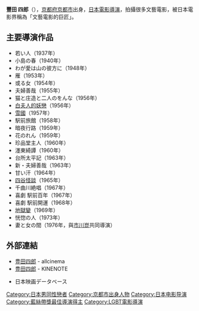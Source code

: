 '''豐田 四郎'''（{{bd|1906年|1月3日|1977年|11月13日|Toyoda Shirō}}），[[京都府|京都府]][[京都市|京都市]]出身，[[日本|日本]][[電影導演|電影導演]]，拍攝很多文藝電影，被日本電影界稱為「文藝電影的巨匠」。
== 主要導演作品 ==
* 若い人（1937年）
* 小島の春（1940年）
* わが愛は山の彼方に（1948年）
* 雁（1953年） 
* 或る女（1954年）
* 夫婦善哉（1955年）
* 猫と庄造と二人のをんな（1956年）
* [[白夫人的妖恋|白夫人的妖戀]]（1956年）
* [[雪国|雪國]]（1957年）
* 駅前旅館（1958年）
* 暗夜行路（1959年）
* 花のれん（1959年）
* 珍品堂主人（1960年）
* 濹東綺譚（1960年）
* 台所太平記（1963年）
* 新・夫婦善哉（1963年）
* 甘い汗（1964年）
* [[四谷怪談|四谷怪談]]（1965年）
* 千曲川絶唱（1967年）
* 喜劇 駅前百年（1967年）
* 喜劇 駅前開運（1968年）
* [[地狱变|地獄變]]（1969年）
* 恍惚の人（1973年）
* 妻と女の間（1976年，與[[市川崑|市川崑]]共同導演）

== 外部連結 ==
* [http://www.allcinema.net/prog/show_p.php?num_p=116897 豊田四郎]{{Wayback|url=http://www.allcinema.net/prog/show_p.php?num_p=116897 |date=20160520125359 }}<span> - </span>allcinema
* [http://www.kinenote.com/main/public/cinema/person.aspx?person_id=99389 豊田四郎]{{Wayback|url=http://www.kinenote.com/main/public/cinema/person.aspx?person_id=99389 |date=20160826123248 }}<span> - </span>KINENOTE
* {{Jmdb name|0347040|豊田四郎}}日本映画データベース

{{藍絲帶獎最佳導演}}

{{DEFAULTSORT:Toyoda Shirō}}
[[Category:日本男同性戀者|Category:日本男同性戀者]]
[[Category:京都市出身人物|Category:京都市出身人物]]
[[Category:日本电影导演|Category:日本电影导演]]
[[Category:藍絲帶獎最佳導演得主|Category:藍絲帶獎最佳導演得主]]
[[Category:LGBT電影導演|Category:LGBT電影導演]]